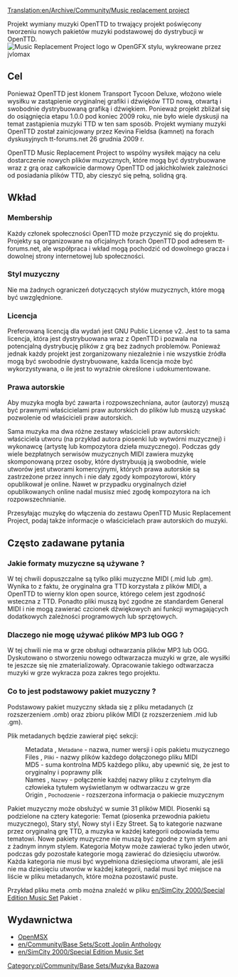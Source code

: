 [[Translation:en/Archive/Community/Music replacement project]]
 <!--{{-}}-->
Projekt wymiany muzyki OpenTTD to trwający projekt poświęcony tworzeniu nowych pakietów muzyki podstawowej do dystrybucji w OpenTTD. 
[[File:en/Archive/Community/OpenMRP OGFX.png |frame|border|text-top|right|Music Replacement Project logo w OpenGFX stylu, wykreowane przez [http://www.tt-forums.net/memberlist.php?mode=viewprofile&u=2248 jvlomax] ]]

==Cel==
Ponieważ OpenTTD jest klonem Transport Tycoon Deluxe, włożono wiele wysiłku w zastąpienie oryginalnej grafiki i dźwięków TTD nową, otwartą i swobodnie dystrybuowaną grafiką i dźwiękiem. Ponieważ projekt zbliżał się do osiągnięcia etapu 1.0.0 pod koniec 2009 roku, nie było wiele dyskusji na temat zastąpienia muzyki TTD w ten sam sposób. Projekt wymiany muzyki OpenTTD został zainicjowany przez Kevina Fieldsa (kamnet) na forach dyskusyjnych tt-forums.net 26 grudnia 2009 r.

OpenTTD Music Replacement Project to wspólny wysiłek mający na celu dostarczenie nowych plików muzycznych, które mogą być dystrybuowane wraz z grą oraz całkowicie darmowy OpenTTD od jakichkolwiek zależności od posiadania plików TTD, aby cieszyć się pełną, solidną grą.

==Wkład==
===Membership===
Każdy członek społeczności OpenTTD może przyczynić się do projektu. Projekty są organizowane na oficjalnych forach OpenTTD pod adresem tt-forums.net, ale współpraca i wkład mogą pochodzić od dowolnego gracza i dowolnej strony internetowej lub społeczności.
===Styl muzyczny===
Nie ma żadnych ograniczeń dotyczących stylów muzycznych, które mogą być uwzględnione.
===Licencja===
Preferowaną licencją dla wydań jest GNU Public License v2. Jest to ta sama licencja, która jest dystrybuowana wraz z OpenTTD i pozwala na potencjalną dystrybucję plików z grą bez żadnych problemów. Ponieważ jednak każdy projekt jest zorganizowany niezależnie i nie wszystkie źródła mogą być swobodnie dystrybuowane, każda licencja może być wykorzystywana, o ile jest to wyraźnie określone i udokumentowane.
===Prawa autorskie===
Aby muzyka mogła być zawarta i rozpowszechniana, autor (autorzy) muszą być prawnymi właścicielami praw autorskich do plików lub muszą uzyskać pozwolenie od właścicieli praw autorskich.

Sama muzyka ma dwa różne zestawy właścicieli praw autorskich: właściciela utworu (na przykład autora piosenki lub wytwórni muzycznej) i wykonawcę (artystę lub kompozytora dzieła muzycznego). Podczas gdy wiele bezpłatnych serwisów muzycznych MIDI zawiera muzykę skomponowaną przez osoby, które dystrybuują ją swobodnie, wiele utworów jest utworami komercyjnymi, których prawa autorskie są zastrzeżone przez innych i nie dały zgody kompozytorowi, który opublikował je online. Nawet w przypadku oryginalnych dzieł opublikowanych online nadal musisz mieć zgodę kompozytora na ich rozpowszechnianie.

Przesyłając muzykę do włączenia do zestawu OpenTTD Music Replacement Project, podaj także informacje o właścicielach praw autorskich do muzyki. 



==Często zadawane pytania==

===Jakie formaty muzyczne są używane ?===
W tej chwili dopuszczalne są tylko pliki muzyczne MIDI (.mid lub .gm). Wynika to z faktu, że oryginalna gra TTD korzystała z plików MIDI, a OpenTTD to wierny klon open source, którego celem jest zgodność wsteczna z TTD. Ponadto pliki muszą być zgodne ze standardem General MIDI i nie mogą zawierać czcionek dźwiękowych ani funkcji wymagających dodatkowych zależności programowych lub sprzętowych.

===Dlaczego nie mogę używać plików MP3 lub OGG ?===
W tej chwili nie ma w grze obsługi odtwarzania plików MP3 lub OGG. Dyskutowano o stworzeniu nowego odtwarzacza muzyki w grze, ale wysiłki te jeszcze się nie zmaterializowały. Opracowanie takiego odtwarzacza muzyki w grze wykracza poza zakres tego projektu.

===Co to jest podstawowy pakiet muzyczny ?===
Podstawowy pakiet muzyczny składa się z pliku metadanych (z rozszerzeniem .omb) oraz zbioru plików MIDI (z rozszerzeniem .mid lub .gm).

Plik metadanych będzie zawierał pięć sekcji:

:Metadata , <small>Metadane</small> - nazwa, numer wersji i opis pakietu muzycznego
:Files , <small>Pliki</small> - nazwy plików każdego dołączonego pliku MIDI
:MD5 - suma kontrolna MD5 każdego pliku, aby upewnić się, że jest to oryginalny i poprawny plik
:Names , <small>Nazwy</small> - połączenie każdej nazwy pliku z czytelnym dla człowieka tytułem wyświetlanym w odtwarzaczu w grze
:Origin , <small>Pochodzenie</small> - rozszerzona informacja o pakiecie muzycznym

Pakiet muzyczny może obsłużyć w sumie 31 plików MIDI. Piosenki są podzielone na cztery kategorie: Temat (piosenka przewodnia pakietu muzycznego), Stary styl, Nowy styl i Ezy Street. Są to kategorie nazwane przez oryginalną grę TTD, a muzyka w każdej kategorii odpowiada temu tematowi. Nowe pakiety muzyczne nie muszą być zgodne z tym stylem ani z żadnym innym stylem. Kategoria Motyw może zawierać tylko jeden utwór, podczas gdy pozostałe kategorie mogą zawierać do dziesięciu utworów. Każda kategoria nie musi być wypełniona dziesięcioma utworami, ale jeśli nie ma dziesięciu utworów w każdej kategorii, nadal musi być miejsce na liście w pliku metadanych, które można pozostawić puste.

Przykład pliku meta .omb można znaleźć w pliku [[en/SimCity 2000/Special Edition Music Set]] Pakiet .

==Wydawnictwa==
*[[pl/Archive/Community/OpenMSX|OpenMSX]]
*[[en/Community/Base Sets/Scott Joplin Anthology]]
*[[en/SimCity 2000/Special Edition Music Set]]

<!--[[Category:Base Music]]-->[[Category:pl/Community/Base Sets/Muzyka Bazowa]]